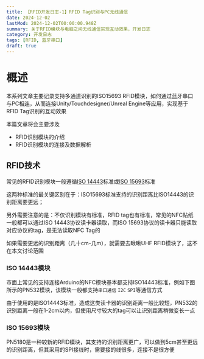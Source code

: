 ```yaml
---
title: 【RFID开发日志-1】RFID Tag识别与PC无线通信
date: 2024-12-02
lastMod: 2024-12-02T00:00:00.948Z
summary: 关于RFID模块与电脑之间无线通信实现互动效果，开发日志
category: 开发日志
tags: [RFID, 蓝牙串口]
draft: true
---
```



# 概述

本系列文章主要记录支持多通道识别的ISO15693 RFID模块，如何通过蓝牙串口与PC相连，从而连接Unity/Touchdesigner/Unreal Engine等应用，实现基于RFID Tag识别的互动效果

本篇文章将会主要涉及
- RFID识别模块的介绍
- RFID识别模块的连接及数据解析

## RFID技术

常见的RFID识别模块一般遵循[ISO 14443](https://www.thalesgroup.com/en/markets/digital-identity-and-security/technology/iso14443)标准或[ISO 15693](https://www.rfidcard.com/what-is-iso-15693-iso-15693-standard-for-nfc-tags/?srsltid=AfmBOoqlEufowneAMYasIfTS42-LFmXVGKsqGmfEEJr5Z1vmyAnBOG-P)标准

这两种标准的最关键区别在于：ISO15693标准支持的识别距离比ISO14443的识别距离要更远；

另外需要注意的是：不仅识别模块有标准，RFID tag也有标准，常见的NFC贴纸一般都可以通过ISO 14443协议读卡器读取，而ISO 15693协议的读卡器只能读取对应协议的tag，是无法读取NFC Tag的

如果需要更远的识别距离（几十cm-几m），就需要去瞅瞅UHF RFID模块了，这不在本文讨论范围

### ISO 14443模块

市面上常见的支持连接Arduino的NFC模块基本都支持ISO14443标准，例如下图所示的PN532模块，该模块一般都支持`串口通信` `I2C` `SPI`等通信方式

<AdaptiveImage   
  src="/RFID-1/PN532.png"  
  alt=""   
  width={60}   
  minWidth={200}  
/>

由于使用的是ISO14443标准，造成这类读卡器的识别距离一般比较短，PN532的识别距离一般在1-2cm以内，但使用尺寸较大的tag可以让识别距离稍微变长一点

### ISO 15693模块

PN5180是一种较新的RFID模块，其支持的识别距离更广，可以做到5cm甚至更远的识别距离，但其采用的SPI接线时，需要接的线很多，连接不是很方便

<AdaptiveImage   
  src="/RFID-1/PN5180.png"  
  alt=""   
  width={60}   
  minWidth={200}  
/>
